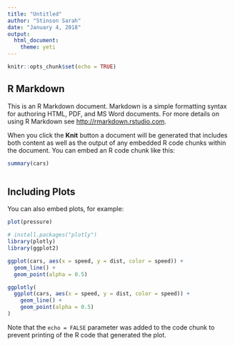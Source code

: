 ```yaml
---
title: "Untitled"
author: "Stinson Sarah"
date: "January 4, 2018"
output: 
  html_document: 
    theme: yeti
---
```


```r
knitr::opts_chunk$set(echo = TRUE)
```

## R Markdown

This is an R Markdown document. Markdown is a simple formatting syntax for authoring HTML, PDF, and MS Word documents. For more details on using R Markdown see <http://rmarkdown.rstudio.com>.

When you click the **Knit** button a document will be generated that includes both content as well as the output of any embedded R code chunks within the document. You can embed an R code chunk like this:

```r
summary(cars)
```

```bash

```


## Including Plots

You can also embed plots, for example:

```r
plot(pressure)
```

```r
# install.packages("plotly")
library(plotly)
library(ggplot2)

ggplot(cars, aes(x = speed, y = dist, color = speed)) +
  geom_line() +
  geom_point(alpha = 0.5)

```

```r
ggplotly(
  ggplot(cars, aes(x = speed, y = dist, color = speed)) +
    geom_line() +
    geom_point(alpha = 0.5)
)
```


Note that the `echo = FALSE` parameter was added to the code chunk to prevent printing of the R code that generated the plot.
